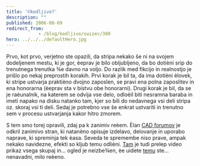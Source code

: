 ```yaml
---
title: '©kodljivo?'
description: ""
published: 2006-08-09
redirect_from: 
            - /blog/kodljivo/swizec/389
hero: ../../../defaultHero.jpg
---
```

Prvo, kot prvo, verjetno ste opazili, da stripa nekako še ni na svojem dodeljenem mestu, ki je gor, èeprav je bilo obljubljeno, da bo dotièni srip do trenutnega trenutka ¾e davno na voljo. Do razlik med fikcijo in realnostjo je prišlo po nekaj preprostih korakih. Prvi korak je bil ta, da ima dotièni èlovek, ki stripe ustvarja praktièno dvojno zaposlen, se pravi ena polna zaposlitev in ena honorarna (èeprav sta v bistvu obe honorarni). Drugi korak je bil, da se je raèunalnik, na katerem se odvija vse delo, odloèil biti nesramna baraba in imeti napako na disku natanko tam, kjer so bili do nedavnega vsi deli stripa oz. skoraj vsi ti deli. Sedaj je potrebno vse še enkrat ustvariti in trenutno sem v procesu ustvarjanja kakor hitro zmorem.

S tem smo torej opravili, zdaj pa k zanimiv reèem. Èlan [CAD forumov](http://cad-forums.com) je odkril zanimivo stran, ki natanèno opisuje izdelavo, delovanje in uporabo naprave, ki spreminja tek èasa. Seveda te spremembe niso prave, ampak nekako navidezne, efekti so kljub temu odlièni. [Tam](http://cre.ations.net/creation/44) je tudi prelep video prikaz vsega skupaj in... ogled je neizbe¾en, èe uidete [temu](http://cre.ations.net/creation/44) ste... nenavadni, milo reèeno.
